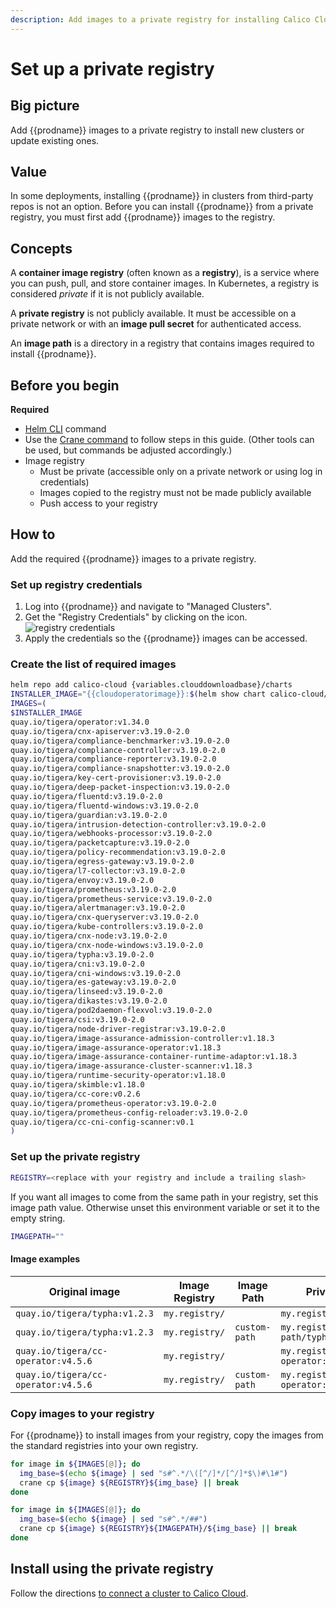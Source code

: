 ```yaml
---
description: Add images to a private registry for installing Calico Cloud on a cluster.
---
```


# Set up a private registry


## Big picture

Add {{prodname}} images to a private registry to install new clusters or update existing ones.

## Value

In some deployments, installing {{prodname}} in clusters from third-party repos is not an option. Before you can install {{prodname}} from a private registry, you must first add {{prodname}} images to the registry.

## Concepts

A **container image registry** (often known as a **registry**), is a service where you can push, pull, and store container images. In Kubernetes, a registry is considered _private_ if it is not publicly available.

A **private registry** is not publicly available. It must be accessible on a private network or with an **image pull secret** for authenticated access.

An **image path** is a directory in a registry that contains images required to install {{prodname}}.

## Before you begin

**Required**

- [Helm CLI](https://helm.sh/docs/intro/install/) command
- Use the [Crane command](https://github.com/google/go-containerregistry/blob/main/cmd/crane/README.md) to follow steps in this guide. (Other tools can be used, but commands be adjusted accordingly.)
- Image registry
  - Must be private (accessible only on a private network or using log in credentials)
  - Images copied to the registry must not be made publicly  available
  - Push access to your registry

## How to

Add the required {{prodname}} images to a private registry.

### Set up registry credentials

1. Log into {{prodname}} and navigate to "Managed Clusters".
1. Get the "Registry Credentials" by clicking on the icon. ![registry credentials](/img/calico-cloud/private-registry-icon.png)
1. Apply the credentials so the {{prodname}} images can be accessed.

### Create the list of required images

```bash
helm repo add calico-cloud {variables.clouddownloadbase}/charts
INSTALLER_IMAGE="{{cloudoperatorimage}}:$(helm show chart calico-cloud/calico-cloud | grep version: | sed -e 's/version: *//' -e 's/+/-g/')"
IMAGES=(
$INSTALLER_IMAGE
quay.io/tigera/operator:v1.34.0
quay.io/tigera/cnx-apiserver:v3.19.0-2.0
quay.io/tigera/compliance-benchmarker:v3.19.0-2.0
quay.io/tigera/compliance-controller:v3.19.0-2.0
quay.io/tigera/compliance-reporter:v3.19.0-2.0
quay.io/tigera/compliance-snapshotter:v3.19.0-2.0
quay.io/tigera/key-cert-provisioner:v3.19.0-2.0
quay.io/tigera/deep-packet-inspection:v3.19.0-2.0
quay.io/tigera/fluentd:v3.19.0-2.0
quay.io/tigera/fluentd-windows:v3.19.0-2.0
quay.io/tigera/guardian:v3.19.0-2.0
quay.io/tigera/intrusion-detection-controller:v3.19.0-2.0
quay.io/tigera/webhooks-processor:v3.19.0-2.0
quay.io/tigera/packetcapture:v3.19.0-2.0
quay.io/tigera/policy-recommendation:v3.19.0-2.0
quay.io/tigera/egress-gateway:v3.19.0-2.0
quay.io/tigera/l7-collector:v3.19.0-2.0
quay.io/tigera/envoy:v3.19.0-2.0
quay.io/tigera/prometheus:v3.19.0-2.0
quay.io/tigera/prometheus-service:v3.19.0-2.0
quay.io/tigera/alertmanager:v3.19.0-2.0
quay.io/tigera/cnx-queryserver:v3.19.0-2.0
quay.io/tigera/kube-controllers:v3.19.0-2.0
quay.io/tigera/cnx-node:v3.19.0-2.0
quay.io/tigera/cnx-node-windows:v3.19.0-2.0
quay.io/tigera/typha:v3.19.0-2.0
quay.io/tigera/cni:v3.19.0-2.0
quay.io/tigera/cni-windows:v3.19.0-2.0
quay.io/tigera/es-gateway:v3.19.0-2.0
quay.io/tigera/linseed:v3.19.0-2.0
quay.io/tigera/dikastes:v3.19.0-2.0
quay.io/tigera/pod2daemon-flexvol:v3.19.0-2.0
quay.io/tigera/csi:v3.19.0-2.0
quay.io/tigera/node-driver-registrar:v3.19.0-2.0
quay.io/tigera/image-assurance-admission-controller:v1.18.3
quay.io/tigera/image-assurance-operator:v1.18.3
quay.io/tigera/image-assurance-container-runtime-adaptor:v1.18.3
quay.io/tigera/image-assurance-cluster-scanner:v1.18.3
quay.io/tigera/runtime-security-operator:v1.18.0
quay.io/tigera/skimble:v1.18.0
quay.io/tigera/cc-core:v0.2.6
quay.io/tigera/prometheus-operator:v3.19.0-2.0
quay.io/tigera/prometheus-config-reloader:v3.19.0-2.0
quay.io/tigera/cc-cni-config-scanner:v0.1
)
```

### Set up the private registry

```bash
REGISTRY=<replace with your registry and include a trailing slash>
```

If you want all images to come from the same path in your registry, set this image path value. Otherwise unset this environment variable or set it to the empty string.

```bash
IMAGEPATH=""
```

#### Image examples

| Original image                                                            | Image Registry | Image Path    | Private registry image                               |
| ------------------------------------------------------------------------- | -------------- | ------------- | ---------------------------------------------------- |
| `quay.io/tigera/typha:v1.2.3`                                             | `my.registry/` |               | `my.registry/tigera/typha:v1.2.3`                    |
| `quay.io/tigera/typha:v1.2.3`                                             | `my.registry/` | `custom-path` | `my.registry/custom-path/typha:v1.2.3`               |
| `quay.io/tigera/cc-operator:v4.5.6`                                       | `my.registry/` |               | `my.registry/tigera/cc-operator:v4.5.6`              |
| `quay.io/tigera/cc-operator:v4.5.6`                                       | `my.registry/` | `custom-path` | `my.registry/custom-path/cc-operator:v4.5.6`         |

### Copy images to your registry

For {{prodname}} to install images from your registry, copy the images from the standard registries into your own registry.

<Tabs>
<TabItem label="Registry only" value="Registry only-0">

```bash
for image in ${IMAGES[@]}; do
  img_base=$(echo ${image} | sed "s#^.*/\([^/]*/[^/]*$\)#\1#")
  crane cp ${image} ${REGISTRY}${img_base} || break
done
```

</TabItem>
<TabItem label="Registry and ImagePath" value="Registry and ImagePath-1">

```bash
for image in ${IMAGES[@]}; do
  img_base=$(echo ${image} | sed "s#^.*/##")
  crane cp ${image} ${REGISTRY}${IMAGEPATH}/${img_base} || break
done
```

</TabItem>
</Tabs>

## Install using the private registry

Follow the directions [to connect a cluster to Calico Cloud](install-cluster.mdx).
